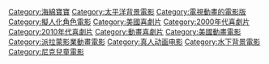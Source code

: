 {{DEFAULTSORT:SpongeBob SquarePants}}
[[Category:海綿寶寶|Category:海綿寶寶]]
[[Category:太平洋背景電影|Category:太平洋背景電影]]
[[Category:電視動畫的電影版‎|Category:電視動畫的電影版‎]]
[[Category:擬人化角色電影|Category:擬人化角色電影]]
[[Category:美國喜劇片|Category:美國喜劇片]]
[[Category:2000年代喜劇片|Category:2000年代喜劇片]]
[[Category:2010年代喜劇片|Category:2010年代喜劇片]]
[[Category:動畫喜劇片|Category:動畫喜劇片]]
[[Category:美國動畫電影|Category:美國動畫電影]]
[[Category:派拉蒙影業動畫電影|Category:派拉蒙影業動畫電影]]
[[Category:真人动画电影|Category:真人动画电影]]
[[Category:水下背景電影|Category:水下背景電影]]
[[Category:尼克兒童電影|Category:尼克兒童電影]]
